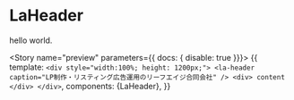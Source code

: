 
<Meta title="la-header/LaHeader" component={LaHeader} />

# LaHeader

hello world.

<Story name="preview" parameters={{ docs: { disable: true }}}>
  {{
    template: `<div style="width:100%; height: 1200px;">
      <la-header caption="LP制作・リスティング広告運用のリーフエイジ合同会社" />
      <div>
        content
      </div>
    </div>`,
    components: {LaHeader},
  }}
</Story>
